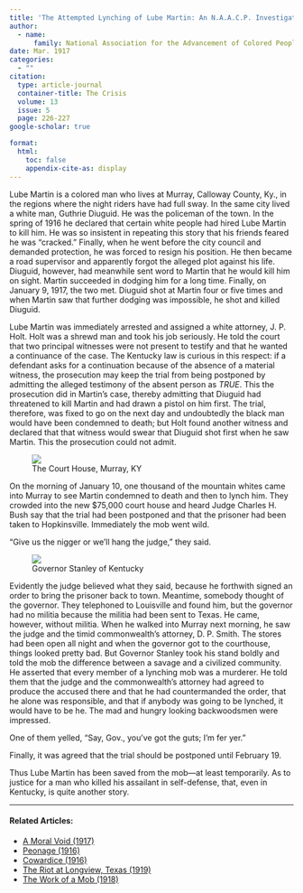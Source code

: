 ```yaml
---
title: 'The Attempted Lynching of Lube Martin: An N.A.A.C.P. Investigation'
author:
  - name:
      family: National Association for the Advancement of Colored People
date: Mar. 1917
categories: 
  - ""
citation: 
  type: article-journal
  container-title: The Crisis
  volume: 13
  issue: 5
  page: 226-227
google-scholar: true

format:
  html:
    toc: false
    appendix-cite-as: display
---
```



Lube Martin is a colored man who lives at Murray, Calloway County, Ky., in the regions where the night riders have had full sway. In the same city lived a white man, Guthrie Diuguid. He was the policeman of the town. In the spring of 1916 he declared that certain white people had hired Lube Martin to kill him. He was so insistent in repeating this story that his friends feared he was "cracked." Finally, when he went before the city council and demanded protection, he was forced to resign his position. He then became a road supervisor and apparently forgot the alleged plot against his life. Diuguid, however, had meanwhile sent word to Martin that he would kill him on sight. Martin succeeded in dodging him for a long time. Finally, on January 9, 1917, the two met. Diuguid shot at Martin four or five times and when Martin saw that further dodging was impossible, he shot and killed Diuguid.

Lube Martin was immediately arrested and assigned a white attorney, J. P. Holt. Holt was a shrewd man and took his job seriously. He told the court that two principal witnesses were not present to testify and that he wanted a continuance of the case. The Kentucky law is curious in this respect: if a defendant asks for a continuation because of the absence of a material witness, the prosecution may keep the trial from being postponed by admitting the alleged testimony of the absent person as *TRUE*. This the prosecution did in Martin's case, thereby admitting that Diuguid had threatened to kill Martin and had drawn a pistol on him first. The trial, therefore, was fixed to go on the next day and undoubtedly the black man would have been condemned to death; but Holt found another witness and declared that that witness would swear that Diuguid shot first when he saw Martin. This the prosecution could not admit.

<figure class="figure right">
![](images/court_house.png)
<figcaption>The Court House, Murray, KY</figcaption>
</figure>

On the morning of January 10, one thousand of the mountain whites came into Murray to see Martin condemned to death and then to lynch him. They crowded into the new $75,000 court house and heard Judge Charles H. Bush say that the trial had been postponed and that the prisoner had been taken to Hopkinsville. Immediately the mob went wild.

"Give us the nigger or we'll hang the judge," they said.

<figure class="figure left">
![](images/stanley.png)
<figcaption>Governor Stanley of Kentucky</figcaption>
</figure>


Evidently the judge believed what they  said, because he forthwith signed an order to bring the prisoner back to town. Meantime, somebody thought of the governor. They telephoned to Louisville and found him, but the governor had no militia because the militia had been sent to Texas. He came, however, without militia. When he walked into Murray next morning, he saw the judge and the timid commonwealth's attorney, D. P. Smith. The stores had been open all night and when the governor got to the courthouse, things looked pretty bad. But Governor Stanley took his stand boldly and told the mob the difference between a savage and a civilized community. He asserted that every member of a lynching mob was a murderer. He told them that the judge and the commonwealth's attorney had agreed to produce the accused there and that he had countermanded the order, that he alone was responsible, and that if anybody was going to be lynched, it would have to be he. The mad and hungry looking backwoodsmen were impressed.

One of them yelled, "Say, Gov., you've got the guts; I'm fer yer."

Finally, it was agreed that the trial should be postponed until February 19.

Thus Lube Martin has been saved from the mob---at least temporarily. As to justice for a man who killed his assailant in self-defense, that, even in Kentucky, is quite another story.

<!-- Similar articles start here -->
<div  class="clear-wrap"></div>
<hr>
#### Related Articles:

* [A Moral Void (1917)](/Volumes/14/01/moral_void.html)
* [Peonage (1916)](/Volumes/11/06/peonage.html)
* [Cowardice (1916)](/Volumes/12/06/cowardice.html)
* [The Riot at Longview, Texas (1919)](/Volumes/18/06/riot_at_longview.html)
* [The Work of a Mob (1918)](/Volumes/16/05/work_of_a_mob.html)

<!-- Similar articles end here -->